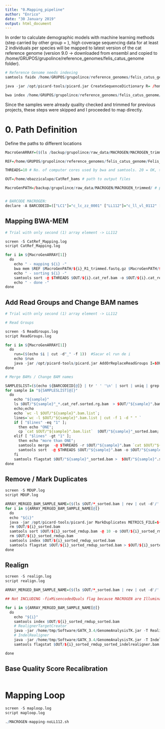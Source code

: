 ```yaml
---
title: "0.Mapping_pipeline"
author: "Enrico"
date: "30 January 2019"
output: html_document
---
```


In order to calculate demographic models with machine learning methods (step carried by other group = ), high coverage sequencing data for at least 2 individuals per species will be mapped to latest version of the cat reference genome (version 9.0 -> downloaded from ensembl and copied to /home/GRUPOS/grupolince/reference_genomes/felis_catus_genome folder).

```r

# Reference Genome needs indexing
samtools faidx /home/GRUPOS/grupolince/reference_genomes/felis_catus_genome/Felis_catus.Felis_catus_9.0.dna.toplevel.fa

java -jar /opt/picard-tools/picard.jar CreateSequenceDictionary R= /home/GRUPOS/grupolince/reference_genomes/felis_catus_genome/Felis_catus.Felis_catus_9.0.dna.toplevel.fa O= /home/GRUPOS/grupolince/reference_genomes/felis_catus_genome/Felis_catus.Felis_catus_9.0.dna.toplevel.dict

bwa index /home/GRUPOS/grupolince/reference_genomes/felis_catus_genome/Felis_catus.Felis_catus_9.0.dna.toplevel.fa

```

Since the samples were already quality checked and trimmed for previous projects, these steps were skipped and I proceeded to map directly.

# 0. Path Definition

Define the paths to different locations

```r

MacroGenARRAY=($(ls /backup/grupolince/raw_data/MACROGEN/MACROGEN_trimmed/*.fastq.gz | rev | cut -d'/' -f 1 | rev | cut -d '_' -f1 | uniq)) # List of all Lynx lynx sample codes in MACROGEN project

REF=/home/GRUPOS/grupolince/reference_genomes/felis_catus_genome/Felis_catus.Felis_catus_9.0.dna.toplevel.fa # path to cat reference genome

THREADS=10 # No. of computer cores used by bwa and samtools. 20 = OK, >20 = ask people first!

OUT=/home/ebazzicalupo/CatRef_bams # path to output files

MacroGenPATH=/backup/grupolince/raw_data/MACROGEN/MACROGEN_trimmed/ # path to macrogen fastq files


# BARCODE MACROGEN:
declare -A BARCODEID=(["LC1"]="c_lc_zz_0001" ["LL112"]="c_ll_vl_0112" ["LL146"]="c_ll_ya_0146" ["LL212"]="c_ll_cr_0212" ["LL90"]="c_ll_ki_0090" ["LR1"]="c_lr_zz_0001")

```

## 	Mapping BWA-MEM

```r

# Trial with only second (1) array element -> LL112

screen -S CatRef_Mapping.log
script CatRef_Mapping.log

for i in ${MacroGenARRAY[1]}
  do
    echo " - mapping ${i} -"
    bwa mem $REF $MacroGenPATH/${i}_R1_trimmed.fastq.gz $MacroGenPATH/${i}_R2_trimmed.fastq.gz -t $THREADS | samtools view -hbS -@ $THREADS - -o $OUT/${i}.cat_ref.bam
    echo " - sorting ${i} -"
    samtools sort -@ $THREADS $OUT/${i}.cat_ref.bam -o $OUT/${i}.cat_ref.sorted.bam && rm $OUT/${i}.cat_ref.bam
    echo " - done -"
done

```

## 	Add Read Groups and Change BAM names

```r

# Trial with only second (1) array element -> LL112

# Read Groups

screen -S ReadGroups.log
script ReadGroups.log

for i in ${MacroGenARRAY[1]}
  do
    run=($(echo $i | cut -d"_" -f 1))  #Sacar el run de i
    echo $run
    java -jar /opt/picard-tools/picard.jar AddOrReplaceReadGroups I=$OUT/${i}.cat_ref.sorted.bam O=$OUT/${BARCODEID["${i}"]}_${i}.cat_ref.sorted.rg.bam RGID=${i} RGLB=${BARCODEID["${i}"]}_lib RGPL=Illumina RGPU=${run} RGSM=${BARCODEID["${i}"]} VALIDATION_STRINGENCY=SILENT && rm $OUT/${i}.cat_ref.sorted.bam
done

# Merge BAMs / Change BAM names

SAMPLESLIST=($(echo ${BARCODEID[@]} | tr ' ' '\n' | sort | uniq | grep c_ll_vl_0112))
for sample in "${SAMPLESLIST[@]}"
  do
    echo "${sample}"
    ls $OUT/"${sample}"_*.cat_ref.sorted.rg.bam  > $OUT/"${sample}".bam.list
    echo;echo
    echo `wc -l $OUT/"${sample}".bam.list`;
    lines=`wc -l $OUT/"${sample}".bam.list | cut -f 1 -d " " `
    if [ "$lines" -eq "1" ];
      then echo "ONE";
      cp `cat $OUT/"${sample}".bam.list`  $OUT/"${sample}"_sorted.bam;
    elif [ "$lines" -gt "1" ];
      then echo "more than ONE";
      samtools merge  -@ $THREADS -r $OUT/"${sample}".bam `cat $OUT/"${sample}".bam.list`;
      samtools sort  -@ $THREADS $OUT/"${sample}".bam -o $OUT/"${sample}"_sorted.bam && rm $OUT/"${sample}".bam;
    fi
    samtools flagstat $OUT/"${sample}"_sorted.bam >  $OUT/"${sample}".stats;
done

```

## 	Remove / Mark Duplicates

```r

screen -S MDUP.log
script MDUP.log

ARRAY_MERGED_BAM_SAMPLE_NAME=($(ls $OUT/*_sorted.bam | rev | cut -d'/' -f1 | rev | cut -d'_' -f1-4 | uniq))
for i in ${ARRAY_MERGED_BAM_SAMPLE_NAME[@]}
  do
  echo "${i}"
  java -jar /opt/picard-tools/picard.jar MarkDuplicates METRICS_FILE=${i}_rmdup.txt I=$OUT/${i}_sorted.bam O=$OUT/${i}_sorted_rmdup.bam MAX_FILE_HANDLES_FOR_READ_ENDS_MAP=800
  rm $OUT/${i}_sorted.bam
  samtools sort $OUT/${i}_sorted_rmdup.bam -@ 10 -o $OUT/${i}_sorted_rmdup_sorted.bam
  rm $OUT/${i}_sorted_rmdup.bam
  samtools index $OUT/${i}_sorted_rmdup_sorted.bam
  samtools flagstat $OUT/${i}_sorted_rmdup_sorted.bam > $OUT/${i}_sorted_rmdup_sorted.stats
done

```

##  Realign

```r

screen -S realign.log
script realign.log

ARRAY_MERGED_BAM_SAMPLE_NAME=($(ls $OUT/*_sorted.bam | rev | cut -d'/' -f1 | rev | cut -d'_' -f1-4 | uniq))

## Not INCLUDING -fixMisencodedQuals flag because MACROGEN are Illumina 1.9 (quality code doesn't need fixing)

for i in ${ARRAY_MERGED_BAM_SAMPLE_NAME[@]}
  do
    echo "${i}"
    samtools index $OUT/${i}_sorted_rmdup_sorted.bam
    # RealignerTargetCreator
    java -jar /home/tmp/Software/GATK_3.4/GenomeAnalysisTK.jar -T RealignerTargetCreator -nt 10 -R $REF -I $OUT/${i}_sorted_rmdup_sorted.bam -o $OUT/${i}_realignertargetcreator.intervals
    # IndelRealigner
    java -jar /home/tmp/Software/GATK_3.4/GenomeAnalysisTK.jar -T IndelRealigner -R $REF -targetIntervals $OUT/${i}_realignertargetcreator.intervals -I $OUT/${i}_sorted_rmdup_sorted.bam -o $OUT/${i}_sorted_rmdup_sorted_indelrealigner.bam
    samtools flagstat $OUT/${i}_sorted_rmdup_sorted_indelrealigner.bam > $OUT/${i}_sorted_rmdup_sorted_indelrealigner.stats

done

```

##  Base Quality Score Recalibration

```r

```

# Mapping Loop

```r
screen -S maploop.log
script maploop.log

./MACROGEN-mapping-noLL112.sh

```
